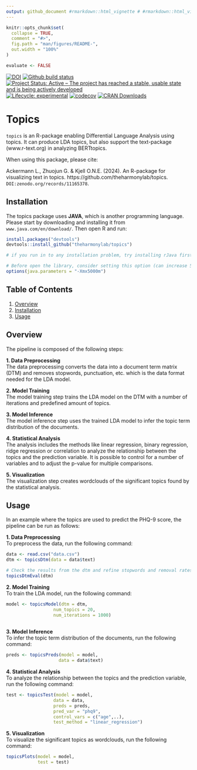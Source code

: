 ```yaml
---
output: github_document #rmarkdown::html_vignette # #rmarkdown::html_vignette
---
```


<!-- README.md is generated from README.Rmd. Please edit that file -->

```r
knitr::opts_chunk$set(
  collapse = TRUE,
  comment = "#>",
  fig.path = "man/figures/README-",
  out.width = "100%"
)

evaluate <- FALSE

```


<!-- badges: start -->
[![DOI](https://zenodo.org/badge/785738351.svg)](https://zenodo.org/doi/10.5281/zenodo.11165377)
[![Github build
status](https://github.com/theharmonylab/topics/workflows/R-CMD-check/badge.svg)](https://github.com/theharmonylab/topics/actions)
[![Project Status: Active – The project has reached a stable, usable
state and is being actively
developed](https://www.repostatus.org/badges/latest/active.svg)](https://www.repostatus.org/#active)
[![Lifecycle:
experimental](https://img.shields.io/badge/lifecycle-experimental-blue.svg)](https://lifecycle.r-lib.org/articles/stages.html#maturing-1)
[![codecov](https://codecov.io/gh/theharmonylab/topics/graph/badge.svg?token=7ZTWBNIVCX)](https://app.codecov.io/gh/theharmonylab/topics/)
[![CRAN  Downloads](https://cranlogs.r-pkg.org/badges/grand-total/topics)](https://CRAN.R-project.org/package=topics)

<!--

<!-- badges: end -->


# Topics

`topics` is an R-package enabling Differential Language Analysis using topics. It can produce LDA topics, but also support the text-package (www.r-text.org) in analyzing BERTtopics. 

When using this package, please cite:

Ackermann L., Zhuojun G. & Kjell O.N.E. (2024). An R-package for visualizing text in topics. https://github.com/theharmonylab/topics. `DOI:zenodo.org/records/11165378`. 

## Installation
The topics package uses <b>JAVA</b>, which is another programming language. Please start by downloading and installing it from `www.java.com/en/download/`. Then open R and run:

``` r
install.packages("devtools")
devtools::install_github("theharmonylab/topics")

# if you run in to any installation problem, try installing rJava first.

# Before open the library, consider setting this option (can increase 5000);  without it the code may ran out of memory
options(java.parameters = "-Xmx5000m")


```

## Table of Contents
1. [Overview](#overview)
2. [Installation](#installation)
3. [Usage](#usage)

## Overview
The pipeline is composed of the following steps:

**1. Data Preprocessing**<br>
The data preprocessing converts the data into a document term matrix (DTM) and removes stopwords, punctuation, etc. which is the data format needed for the LDA model.

**2. Model Training**<br>
The model training step trains the LDA model on the DTM with a number of iterations and predefined amount of topics.

**3. Model Inference**<br>
The model inference step uses the trained LDA model to infer the topic term distribution of the documents.

**4. Statistical Analysis**<br>
The analysis includes the methods like linear regression, binary regression, ridge regression or correlation to analyze the relationship between the topics and the prediction variable. It is possible to control for a number of variables and to adjust the p-value for multiple comparisons.

**5. Visualization**<br>
The visualization step creates wordclouds of the significant topics found by the statistical analysis.


## Usage
In an example where the topics are used to predict the PHQ-9 score, the pipeline can be run as follows:


**1. Data Preprocessing**<br>
To preprocess the data, run the following command:
```R
data <- read.csv("data.csv")
dtm <- topicsDtm(data = data$text)

# Check the results from the dtm and refine stopwords and removal rates if necessary
topicsDtmEval(dtm)

```



**2. Model Training**<br>
To train the LDA model, run the following command:
```R
model <- topicsModel(dtm = dtm,
                  num_topics = 20,
                  num_iterations = 1000)
                  
```

**3. Model Inference**<br>
To infer the topic term distribution of the documents, run the following command:
```R
preds <- topicsPreds(model = model,
                    data = data$text)
```


**4. Statistical Analysis**<br>
To analyze the relationship between the topics and the prediction variable, run the following command:
```R
test <- topicsTest(model = model,
                  data = data,
                  preds = preds,
                  pred_var = "phq9",
                  control_vars = c("age",..),
                  test_method = "linear_regression")
```

**5. Visualization**<br>
To visualize the significant topics as wordclouds, run the following command:
```R
topicsPlots(model = model,
            test = test)
```










